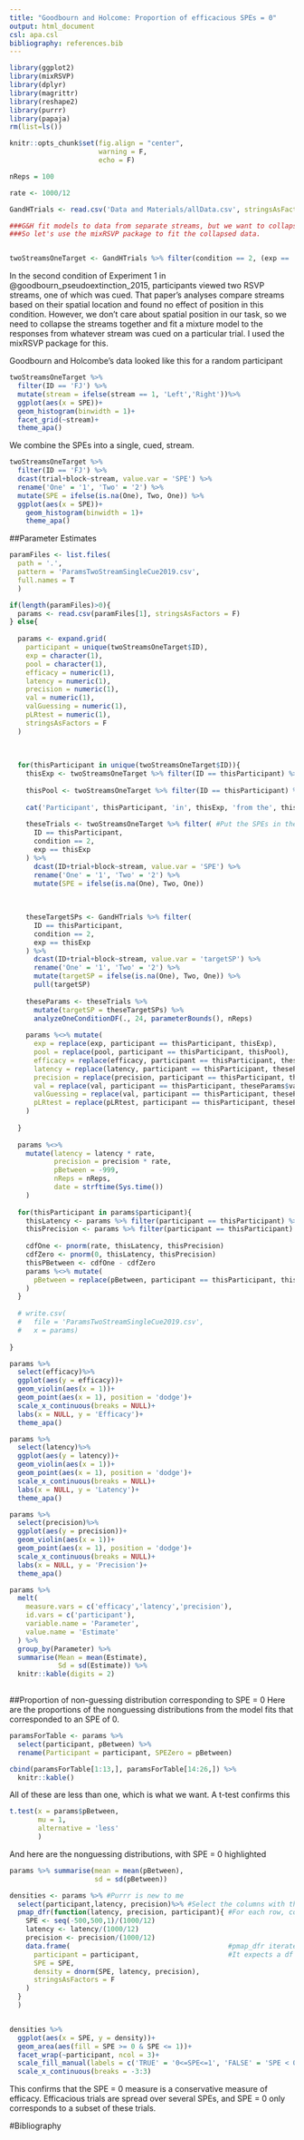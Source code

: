 ```yaml
---
title: "Goodbourn and Holcome: Proportion of efficacious SPEs = 0"
output: html_document
csl: apa.csl
bibliography: references.bib
---
```


<style type="text/css">
.table {

    width: 40%;
    margin-left:auto;
    margin-right:auto;
}
</style>

```r
library(ggplot2)
library(mixRSVP)
library(dplyr)
library(magrittr)
library(reshape2)
library(purrr)
library(papaja)
rm(list=ls())

knitr::opts_chunk$set(fig.align = "center",
                      warning = F,
                      echo = F)

nReps = 100

rate <- 1000/12

GandHTrials <- read.csv('Data and Materials/allData.csv', stringsAsFactors = F)

###G&H fit models to data from separate streams, but we want to collapse streams and ignore the spatial information.
###So let's use the mixRSVP package to fit the collapsed data. 


twoStreamsOneTarget <- GandHTrials %>% filter(condition == 2, (exp == 'Exp2' & pool == 'Experienced Observers') | (exp == 'Exp1' & pool == 'SONA'))
```
In the second condition of Experiment 1 in @goodbourn_pseudoextinction_2015, participants viewed two RSVP streams, one of which was cued. That paper's analyses compare streams based on their spatial location and found no effect of position in this condition. However, we don't care about spatial position in our task, so we need to collapse the streams together and fit a mixture model to the responses from whatever stream was cued on a particular trial. I used the mixRSVP package for this. 

Goodbourn and Holcombe's data looked like this for a random participant

```r
twoStreamsOneTarget %>%
  filter(ID == 'FJ') %>%
  mutate(stream = ifelse(stream == 1, 'Left','Right'))%>%
  ggplot(aes(x = SPE))+
  geom_histogram(binwidth = 1)+
  facet_grid(~stream)+
  theme_apa()
```

We combine the SPEs into a single, cued, stream.
```r
twoStreamsOneTarget %>%
  filter(ID == 'FJ') %>%
  dcast(trial+block~stream, value.var = 'SPE') %>%
  rename('One' = '1', 'Two' = '2') %>%
  mutate(SPE = ifelse(is.na(One), Two, One)) %>%
  ggplot(aes(x = SPE))+
    geom_histogram(binwidth = 1)+
    theme_apa()
```

##Parameter Estimates
```r

paramFiles <- list.files(
  path = '.',
  pattern = 'ParamsTwoStreamSingleCue2019.csv',
  full.names = T
  )

if(length(paramFiles)>0){
  params <- read.csv(paramFiles[1], stringsAsFactors = F)
} else{
  
  params <- expand.grid(
    participant = unique(twoStreamsOneTarget$ID),
    exp = character(1),
    pool = character(1),
    efficacy = numeric(1),
    latency = numeric(1),
    precision = numeric(1),
    val = numeric(1),
    valGuessing = numeric(1),
    pLRtest = numeric(1),
    stringsAsFactors = F
  )
  
  
  
  for(thisParticipant in unique(twoStreamsOneTarget$ID)){
    thisExp <- twoStreamsOneTarget %>% filter(ID == thisParticipant) %>% pull(exp) %>% unique()
    
    thisPool <- twoStreamsOneTarget %>% filter(ID == thisParticipant) %>% pull(pool) %>% unique()
    
    cat('Participant', thisParticipant, 'in', thisExp, 'from the', thisPool, 'pool.                                          \r')
    
    theseTrials <- twoStreamsOneTarget %>% filter( #Put the SPEs in the same column, because we don't care about the stream location for this analysis
      ID == thisParticipant,
      condition == 2,
      exp == thisExp
    ) %>%
      dcast(ID+trial+block~stream, value.var = 'SPE') %>%
      rename('One' = '1', 'Two' = '2') %>%
      mutate(SPE = ifelse(is.na(One), Two, One))
    
    
    
    theseTargetSPs <- GandHTrials %>% filter(
      ID == thisParticipant,
      condition == 2,
      exp == thisExp
    ) %>% 
      dcast(ID+trial+block~stream, value.var = 'targetSP') %>%
      rename('One' = '1', 'Two' = '2') %>%
      mutate(targetSP = ifelse(is.na(One), Two, One)) %>%
      pull(targetSP)
    
    theseParams <- theseTrials %>% 
      mutate(targetSP = theseTargetSPs) %>% 
      analyzeOneConditionDF(., 24, parameterBounds(), nReps)
    
    params %<>% mutate(
      exp = replace(exp, participant == thisParticipant, thisExp),
      pool = replace(pool, participant == thisParticipant, thisPool),
      efficacy = replace(efficacy, participant == thisParticipant, theseParams$efficacy),
      latency = replace(latency, participant == thisParticipant, theseParams$latency),
      precision = replace(precision, participant == thisParticipant, theseParams$precision),
      val = replace(val, participant == thisParticipant, theseParams$val),
      valGuessing = replace(val, participant == thisParticipant, theseParams$valGuessing),
      pLRtest = replace(pLRtest, participant == thisParticipant, theseParams$pLRtest)
    )
    
  }
  
  params %<>%
    mutate(latency = latency * rate,
           precision = precision * rate,
           pBetween = -999,
           nReps = nReps,
           date = strftime(Sys.time())
    )
  
  for(thisParticipant in params$participant){
    thisLatency <- params %>% filter(participant == thisParticipant) %>% pull(latency)
    thisPrecision <- params %>% filter(participant == thisParticipant) %>% pull(precision)
    
    cdfOne <- pnorm(rate, thisLatency, thisPrecision)
    cdfZero <- pnorm(0, thisLatency, thisPrecision)
    thisPBetween <- cdfOne - cdfZero
    params %<>% mutate(
      pBetween = replace(pBetween, participant == thisParticipant, thisPBetween)
    )
  }
  
  # write.csv(
  #   file = 'ParamsTwoStreamSingleCue2019.csv',
  #   x = params)
  
}
```

```r
params %>% 
  select(efficacy)%>%
  ggplot(aes(y = efficacy))+
  geom_violin(aes(x = 1))+
  geom_point(aes(x = 1), position = 'dodge')+
  scale_x_continuous(breaks = NULL)+
  labs(x = NULL, y = 'Efficacy')+
  theme_apa()

params %>% 
  select(latency)%>%
  ggplot(aes(y = latency))+
  geom_violin(aes(x = 1))+
  geom_point(aes(x = 1), position = 'dodge')+
  scale_x_continuous(breaks = NULL)+
  labs(x = NULL, y = 'Latency')+
  theme_apa()

params %>% 
  select(precision)%>%
  ggplot(aes(y = precision))+
  geom_violin(aes(x = 1))+
  geom_point(aes(x = 1), position = 'dodge')+
  scale_x_continuous(breaks = NULL)+
  labs(x = NULL, y = 'Precision')+
  theme_apa()
```

```r
params %>%
  melt(
    measure.vars = c('efficacy','latency','precision'),
    id.vars = c('participant'),
    variable.name = 'Parameter',
    value.name = 'Estimate'
  ) %>% 
  group_by(Parameter) %>%
  summarise(Mean = mean(Estimate),
            Sd = sd(Estimate)) %>%
  knitr::kable(digits = 2)
  
```

##Proportion of non-guessing distribution corresponding to SPE = 0
Here are the proportions of the nonguessing distributions from the model fits that corresponded to an SPE of 0. 

```r
paramsForTable <- params %>% 
  select(participant, pBetween) %>%
  rename(Participant = participant, SPEZero = pBetween)

cbind(paramsForTable[1:13,], paramsForTable[14:26,]) %>%
  knitr::kable()
```

All of these are less than one, which is what we want. A t-test confirms this

```r
t.test(x = params$pBetween,
       mu = 1, 
       alternative = 'less'
       )
```

And here are the nonguessing distributions, with SPE = 0 highlighted

```r
params %>% summarise(mean = mean(pBetween), 
                     sd = sd(pBetween))

densities <- params %>% #Purrr is new to me
  select(participant,latency, precision)%>% #Select the columns with the variables we want
  pmap_dfr(function(latency, precision, participant){ #For each row, compute the density over a range of milliseconds and return a dataframe
    SPE <- seq(-500,500,1)/(1000/12)
    latency <- latency/(1000/12)
    precision <- precision/(1000/12)
    data.frame(                                       #pmap_dfr iterates over multiple arguments (cells in each row) simultaneously
      participant = participant,                      #It expects a df from the function and binds the output together by row, hence _dfr (dataframe row). Perfect for ggplot
      SPE = SPE,
      density = dnorm(SPE, latency, precision),
      stringsAsFactors = F
    )
  }
  )


densities %>%
  ggplot(aes(x = SPE, y = density))+
  geom_area(aes(fill = SPE >= 0 & SPE <= 1))+
  facet_wrap(~participant, ncol = 3)+
  scale_fill_manual(labels = c('TRUE' = '0<=SPE<=1', 'FALSE' = 'SPE < 0 or SPE >1'), values = c('TRUE' = '#ffa951' , 'FALSE' = '#628093'), name = NULL)+
  scale_x_continuous(breaks = -3:3)

```

This confirms that the SPE = 0 measure is a conservative measure of efficacy. Efficacious trials are spread over several SPEs, and SPE = 0 only corresponds to a subset of these trials.


#Bibliography